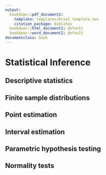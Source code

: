 ```yaml
---
output:
  bookdown::pdf_document2:
    template: templates/brief_template.tex
    citation_package: biblatex
  bookdown::html_document2: default
  bookdown::word_document2: default
documentclass: book
---
```


# Statistical Inference {.unnumbered}

## Descriptive statistics {-}

## Finite sample distributions {-}

## Point estimation {-}

## Interval estimation {-}

## Parametric hypothesis testing {-}

## Normality tests {-}
